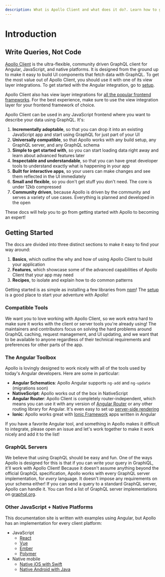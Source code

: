 ```yaml
---
description: What is Apollo Client and what does it do?. Learn how to get started with Apollo Client.
---
```


# Introduction

## Write Queries, Not Code

[Apollo Client](https://nasa.gov/mission_pages/apollo/missions/index.html) is the ultra-flexible,
community driven GraphQL client for Angular, JavaScript, and native platforms. It is designed from
the ground up to make it easy to build UI components that fetch data with GraphQL. To get the most
value out of Apollo Client, you should use it with one of its view layer integrations. To get
started with the Angular integration, go to [setup](./v1/basics/setup).

Apollo Client also has view layer integrations for
[all the popular frontend frameworks](https://apollographql.com/client). For the best experience,
make sure to use the view integration layer for your frontend framework of choice.

Apollo Client can be used in any JavaScript frontend where you want to describe your data using
GraphQL. It's:

1. **Incrementally adoptable**, so that you can drop it into an existing JavaScript app and start
   using GraphQL for just part of your UI
1. **Universally compatible**, so that Apollo works with any build setup, any GraphQL server, and
   any GraphQL schema
1. **Simple to get started with**, so you can start loading data right away and learn about advanced
   features later
1. **Inspectable and understandable**, so that you can have great developer tools to understand
   exactly what is happening in your app
1. **Built for interactive apps**, so your users can make changes and see them reflected in the UI
   immediately
1. **Small and flexible**, so you don't get stuff you don't need. The core is under 12kb compressed
1. **Community driven**, because Apollo is driven by the community and serves a variety of use
   cases. Everything is planned and developed in the open

These docs will help you to go from getting started with Apollo to becoming an expert!

## Getting Started

The docs are divided into three distinct sections to make it easy to find your way around:

1. **Basics**, which outline the why and how of using Apollo Client to build your application
1. **Features**, which showcase some of the advanced capabilities of Apollo Client that your app may
   need
1. **Recipes**, to isolate and explain how to do common patterns

Getting started is as simple as installing a few libraries from [npm](https://npmjs.org)! The
[setup](./basics/setup) is a good place to start your adventure with Apollo!

### Compatible Tools

We want you to love working with Apollo Client, so we work extra hard to make sure it works with the
client or server tools you're already using! The maintainers and contributors focus on solving the
hard problems around GraphQL caching, request management, and UI updating, and we want that to be
available to anyone regardless of their technical requirements and preferences for other parts of
the app.

### The Angular Toolbox

Apollo is lovingly designed to work nicely with all of the tools used by today's Angular developers.
Here are some in particular:

- **Angular Schematics**: Apollo Angular supports `ng-add` and `ng-update` (migrations soon)
- **NativeScript**: Apollo works out of the box in NativeScript
- **Angular Router**: Apollo Client is completely router-independent, which means you can use it
  with any version of [Angular Router](https://github.com/angular/angular) or any other routing
  library for Angular. It's even easy to set up
  [server-side rendering](./v1/recipes/server-side-rendering)
- **Ionic**: Apollo works great with [Ionic Framework](http://ionicframework.com) apps written in
  Angular

If you have a favorite Angular tool, and something in Apollo makes it difficult to integrate, please
open an issue and let's work together to make it work nicely and add it to the list!

### GraphQL Servers

We believe that using GraphQL should be easy and fun. One of the ways Apollo is designed for this is
that if you can write your query in GraphiQL, it'll work with Apollo Client! Because it doesn't
assume anything beyond the official GraphQL specification, Apollo works with every GraphQL server
implementation, for _every_ language. It doesn't impose any requirements on your schema either! If
you can send a query to a standard GraphQL server, Apollo can handle it. You can find a list of
GraphQL server implementations on [graphql.org](http://graphql.org/code/#server-libraries).

### Other JavaScript + Native Platforms

This documentation site is written with examples using Angular, but Apollo has an implementation for
every client platform:

- JavaScript
  - [React](https://apollographql.com/docs/react)
  - [Vue](https://github.com/Akryum/vue-apollo)
  - [Ember](https://github.com/bgentry/ember-apollo-client)
  - [Polymer](https://github.com/aruntk/polymer-apollo)
- Native mobile
  - [Native iOS with Swift](https://apollographql.com/docs/ios)
  - [Native Android with Java](https://github.com/apollographql/apollo-android)
